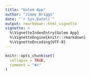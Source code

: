 ```yaml
---
title: "Golem App"
author: "Jimmy Briggs"
date: "`r Sys.Date()`"
output: rmarkdown::html_vignette
vignette: >
  %\VignetteIndexEntry{Golem App}
  %\VignetteEngine{knitr::rmarkdown}
  %\VignetteEncoding{UTF-8}
---
```


```r
knitr::opts_chunk$set(
  collapse = TRUE,
  comment = "#>"
)
```

